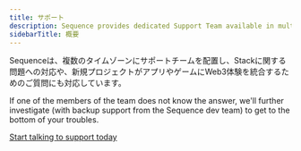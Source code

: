 ```yaml
---
title: サポート
description: Sequence provides dedicated Support Team available in multiple timezones to assist with any Stack-related issues or queries for new projects.
sidebarTitle: 概要
---
```


Sequenceは、複数のタイムゾーンにサポートチームを配置し、Stackに関する問題への対応や、新規プロジェクトがアプリやゲームにWeb3体験を統合するためのご質問にも対応しています。

If one of the members of the team does not know the answer, we'll further investigate (with backup support from the Sequence dev team) to get to the bottom of your troubles.

[Start talking to support today](https://go.crisp.chat/chat/embed/?website_id=9ef4395b-6bb1-4645-8e02-6071d89290a1)